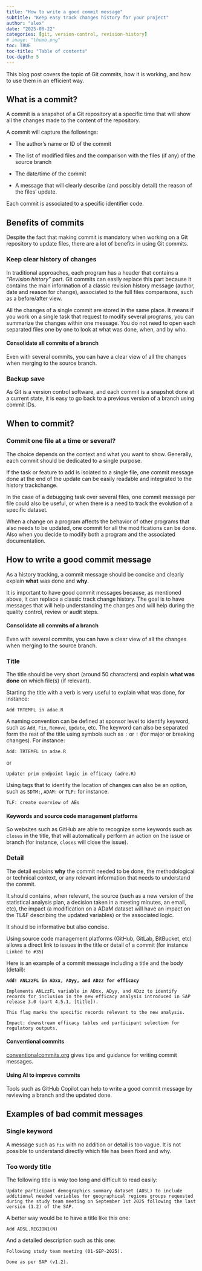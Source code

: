 ```yaml
---
title: "How to write a good commit message"
subtitle: "Keep easy track changes history for your project"
author: "alex"
date: "2025-08-22"
categories: [git, version-control, revision-history]
# image: "thumb.png"
toc: TRUE
toc-title: "Table of contents"
toc-depth: 5
---
```


This blog post covers the topic of Git commits, how it is working, and how to use them in an efficient way.

## What is a commit?

A commit is a snapshot of a Git repository at a specific time that will show all the changes made to the content of the repository.

A commit will capture the followings:

-   The author's name or ID of the commit

-   The list of modified files and the comparison with the files (if any) of the source branch

-   The date/time of the commit

-   A message that will clearly describe (and possibly detail) the reason of the files' update.

Each commit is associated to a specific identifier code.

## Benefits of commits

Despite the fact that making commit is mandatory when working on a Git repository to update files, there are a lot of benefits in using Git commits.

### Keep clear history of changes

In traditional approaches, each program has a header that contains a *"Revision history"* part. Git commits can easily replace this part because it contains the main information of a classic revision history message (author, date and reason for change), associated to the full files comparisons, such as a before/after view.

All the changes of a single commit are stored in the same place. It means if you work on a single task that request to modify several programs, you can summarize the changes within one message. You do not need to open each separated files one by one to look at what was done, when, and by who.

::: callout-tip
#### Consolidate all commits of a branch

Even with several commits, you can have a clear view of all the changes when merging to the source branch.
:::

### Backup save

As Git is a version control software, and each commit is a snapshot done at a current state, it is easy to go back to a previous version of a branch using commit IDs.

## When to commit?

### Commit one file at a time or several?

The choice depends on the context and what you want to show. Generally, each commit should be dedicated to a single purpose.

If the task or feature to add is isolated to a single file, one commit message done at the end of the update can be easily readable and integrated to the history trackchange.

In the case of a debugging task over several files, one commit message per file could also be useful, or when there is a need to track the evolution of a specific dataset.

When a change on a program affects the behavior of other programs that also needs to be updated, one commit for all the modifications can be done. Also when you decide to modify both a program and the associated documentation.

## How to write a good commit message

As a history tracking, a commit message should be concise and clearly explain **what** was done and **why**.

It is important to have good commit messages because, as mentioned above, it can replace a classic track change history. The goal is to have messages that will help understanding the changes and will help during the quality control, review or audit steps.

::: callout-tip
#### Consolidate all commits of a branch

Even with several commits, you can have a clear view of all the changes when merging to the source branch.
:::

### Title

The title should be very short (around 50 characters) and explain **what was done** on which file(s) (if relevant).

Starting the title with a verb is very useful to explain what was done, for instance:

::: note
`Add TRTEMFL in adae.R`
:::

A naming convention can be defined at sponsor level to identify keyword, such as `Add`, `Fix`, `Remove`, `Update`, etc. The keyword can also be separated form the rest of the title using symbols such as `:` or `!` (for major or breaking changes). For instance:

::: note
`Add: TRTEMFL in adae.R`
:::

or

::: note
`Update! prim endpoint logic in efficacy (adre.R)`
:::

Using tags that to identify the location of changes can also be an option, such as `SDTM:`, `ADAM:` or `TLF:` for instance.

::: note
`TLF: create overview of AEs`
:::

::: callout-tip
#### Keywords and source code management platforms

So websites such as GitHub are able to recognize some keywords such as `closes` in the title, that will automatically perform an action on the issue or branch (for instance, `closes` will close the issue).
:::

### Detail

The detail explains **why** the commit needed to be done, the methodological or technical context, or any relevant information that needs to understand the commit.

It should contains, when relevant, the source (such as a new version of the statistical analysis plan, a decision taken in a meeting minutes, an email, etc), the impact (a modification on a ADaM dataset will have an impact on the TL&F describing the updated variables) or the associated logic.

It should be informative but also concise.

Using source code management platforms (GitHub, GitLab, BitBucket, etc) allows a direct link to issues in the title or detail of a commit (for instance `Linked to #35`)

Here is an example of a commit message including a title and the body (detail):

::: note
**`Add! ANLzzFL in ADxx, ADyy, and ADzz for efficacy`**

`Implements ANLzzFL variable in ADxx, ADyy, and ADzz to identify records for inclusion in the new efficacy analysis introduced in SAP release 3.0 (part 4.5.1, [title]).`

`This flag marks the specific records relevant to the new analysis.`

`Impact: downstream efficacy tables and participant selection for regulatory outputs.`
:::

::: callout-tip
#### Conventional commits

[conventionalcommits.org](https://www.conventionalcommits.org/en/v1.0.0/) gives tips and guidance for writing commit messages.
:::

::: callout-tip
#### Using AI to improve commits
Tools such as GitHub Copilot can help to write a good commit message by reviewing a branch and the updated done.
:::

## Examples of bad commit messages

### Single keyword

A message such as `fix` with no addition or detail is too vague. It is not possible to understand directly which file has been fixed and why.

### Too wordy title

The following title is way too long and difficult to read easily:

`
Update participant demographics summary dataset (ADSL) to include additional needed variables for geographical regions groups requested during the study team meeting on September 1st 2025 following the last version (1.2) of the SAP.
`

A better way would be to have a title like this one:

`Add ADSL.REGION1(N)`

And a detailed description such as this one:

`Following study team meeting (01-SEP-2025).`

`Done as per SAP (v1.2).`
